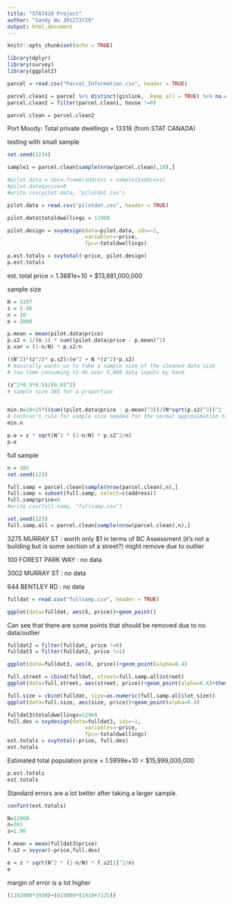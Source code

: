 ```yaml
---
title: "STAT410 Project"
author: "Sandy Wu 301273729"
output: html_document
---
```


```r
knitr::opts_chunk$set(echo = TRUE)

library(dplyr)
library(survey)
library(ggplot2)
```

```r
parcel = read.csv("Parcel_Information.csv", header = TRUE)

parcel.clean1 = parcel %>% distinct(gislink, .keep_all = TRUE) %>% na.omit(address)
parcel.clean2 = filter(parcel.clean1, house !=0)

parcel.clean = parcel.clean2
```


Port Moody: Total private dwellings = 13318 (from STAT CANADA)

testing with small sample
```r
set.seed(1234)

sample1 = parcel.clean[sample(nrow(parcel.clean),10),]

#pilot.data = data.frame(address = sample1$address)
#pilot.data$price=0
#write.csv(pilot.data, "pilotdat.csv")

pilot.data = read.csv("pilotdat.csv", header = TRUE)

pilot.data$totaldwellings = 12968

pilot.design = svydesign(data=pilot.data, ids=~1,
                         variables=~price,
                         fpc=~totaldwellings)

p.est.totals = svytotal(~price, pilot.design)
p.est.totals

```

est. total price = 1.3881e+10 = $13,881,000,000

sample size
```r
N = 5197
z = 1.96
n = 10
e = 1000

p.mean = mean(pilot.data$price)
p.s2 = 1/(n-1) * sum((pilot.data$price - p.mean)^2)
p.var = (1-n/N) * p.s2/n

((N^2)*(z^2)* p.s2)/(e^2 + N *(z^2)*p.s2)
# basically wants us to take a sample size of the cleaned data size
# too time consuming to do over 5,000 data inputs by hand

(z^2*0.5*0.5)/(0.05^2)
# sample size 385 for a proportion


min.n=28+25*((sum((pilot.data$price - p.mean)^3))/(N*sqrt(p.s2)^3))^2
# Cochran's rule for sample size needed for the normal approximation to be adequate
min.n

p.e = z * sqrt(N^2 * (1-n/N) * p.s2^2/n)
p.e

```






full sample
```r
n = 385
set.seed(123)

full.samp = parcel.clean[sample(nrow(parcel.clean),n),]
full.samp = subset(full.samp, select=c(address))
full.samp$price=0
#write.csv(full.samp, "fullsamp.csv")
```

```r
set.seed(123)
full.samp.all = parcel.clean[sample(nrow(parcel.clean),n),]
```

3275 MURRAY ST : worth only $1 in terms of BC Assessment (it's not a building but is some section of a street?) might remove due to outlier

100 FOREST PARK WAY : no data

3002 MURRAY ST : no data

644 BENTLEY RD : no data


```r
fulldat = read.csv("fullsamp.csv", header = TRUE)

ggplot(data=fulldat, aes(X, price))+geom_point()
```

Can see that there are some points that should be removed due to no data/outlier

```r
fulldat2 = filter(fulldat, price !=0)
fulldat3 = filter(fulldat2, price !=1)
```

```r
ggplot(data=fulldat3, aes(X, price))+geom_point(alpha=0.4)

full.street = cbind(fulldat, street=full.samp.all$street)
ggplot(data=full.street, aes(street, price))+geom_point(alpha=0.4)+theme(axis.text.x = element_text(angle = 90, hjust = 1, vjust = 0.5))

full.size = cbind(fulldat, size=as.numeric(full.samp.all$lot_size))
ggplot(data=full.size, aes(size, price))+geom_point(alpha=0.4)
```



```r
fulldat3$totaldwellings=12968
full.des = svydesign(data=fulldat3, ids=~1,
                         variables=~price,
                         fpc=~totaldwellings)
est.totals = svytotal(~price, full.des)
est.totals

```

Estimated total population price = 1.5999e+10 = $15,999,000,000

```r
p.est.totals
est.totals
```

Standard errors are a lot better after taking a larger sample.

```r
confint(est.totals)
```


```r
N=12968
n=381
z=1.96

f.mean = mean(fulldat3$price)
f.s2 = svyvar(~price,full.des)

e = z * sqrt(N^2 * (1-n/N) * f.s2[1]^2/n)
e

```

margin of error is a lot higher

```r
(1192000*3930)+(615000*(1910+7125))
```


